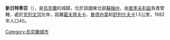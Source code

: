 '''新日特季亞'''（{{lang-uk|Нове Життя}}），是[[烏克蘭|烏克蘭]]的城鎮，位於該國東北部[[蘇梅州|蘇梅州]]，由[[普季夫利區|普季夫利區]]負責管轄，處於[[克列文河|克列文河]]左岸，距離[[霍夫齊夫卡|霍夫齊夫卡]]、[[魯德內韋|魯德內韋]]和[[舒列什夫卡|舒列什夫卡]]1.5公里，1982年人口40。

{{Ukraine-geo-stub}}
[[Category:烏克蘭城市|Category:烏克蘭城市]]